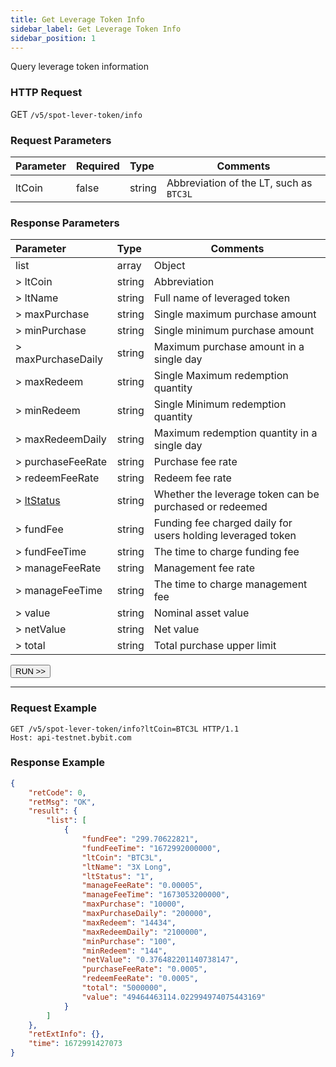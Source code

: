 ```yaml
---
title: Get Leverage Token Info
sidebar_label: Get Leverage Token Info
sidebar_position: 1
---
```

Query leverage token information

### HTTP Request
GET `/v5/spot-lever-token/info`

### Request Parameters
| Parameter | Required | Type | Comments|
|:----- |:-------|:-----|------ |
|ltCoin |false |string |Abbreviation of the LT, such as `BTC3L`|

### Response Parameters
| Parameter | Type | Comments|
|:----- |:-----|----- |
|list |array |Object |
|> ltCoin |string |Abbreviation |
|> ltName |string |Full name of leveraged token |
|> maxPurchase |string |Single maximum purchase amount |
|> minPurchase |string |Single minimum purchase amount |
|> maxPurchaseDaily |string |Maximum purchase amount in a single day |
|> maxRedeem |string |Single Maximum redemption quantity |
|> minRedeem |string |Single Minimum redemption quantity  |
|> maxRedeemDaily |string |Maximum redemption quantity in a single day |
|> purchaseFeeRate |string |Purchase fee rate |
|> redeemFeeRate |string |Redeem fee rate |
|> [ltStatus](../enum#ltstatus) |string |Whether the leverage token can be purchased or redeemed |
|> fundFee |string |Funding fee charged daily for users holding leveraged token |
|> fundFeeTime |string |The time to charge funding fee |
|> manageFeeRate |string |Management fee rate|
|> manageFeeTime |string |The time to charge management fee |
|> value |string |Nominal asset value |
|> netValue |string |Net value |
|> total |string |Total purchase upper limit |

<a href="/api-explorer/v5/lt/leverage-token-info"><Button>RUN >></Button></a>

---

### Request Example

```http
GET /v5/spot-lever-token/info?ltCoin=BTC3L HTTP/1.1
Host: api-testnet.bybit.com
```

### Response Example

```json
{
    "retCode": 0,
    "retMsg": "OK",
    "result": {
        "list": [
            {
                "fundFee": "299.70622821",
                "fundFeeTime": "1672992000000",
                "ltCoin": "BTC3L",
                "ltName": "3X Long",
                "ltStatus": "1",
                "manageFeeRate": "0.00005",
                "manageFeeTime": "1673053200000",
                "maxPurchase": "10000",
                "maxPurchaseDaily": "200000",
                "maxRedeem": "14434",
                "maxRedeemDaily": "2100000",
                "minPurchase": "100",
                "minRedeem": "144",
                "netValue": "0.376482201140738147",
                "purchaseFeeRate": "0.0005",
                "redeemFeeRate": "0.0005",
                "total": "5000000",
                "value": "49464463114.022994974075443169"
            }
        ]
    },
    "retExtInfo": {},
    "time": 1672991427073
}
```